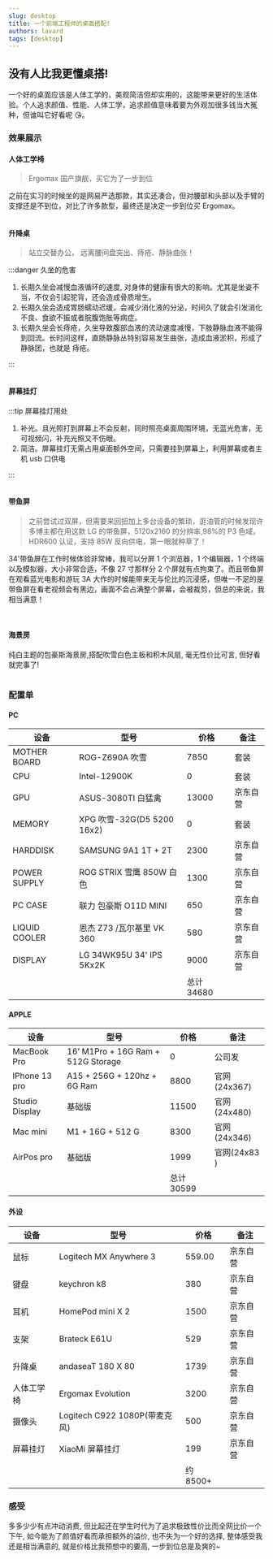 ```yaml
---
slug: desktop
title: 一个前端工程师的桌面搭配!
authors: lavard
tags: [desktop]
---
```




## 没有人比我更懂桌搭!

一个好的桌面应该是人体工学的，美观简洁但却实用的，这能带来更好的生活体验。个人追求颜值、性能、人体工学，追求颜值意味着要为外观加很多钱当大冤种，但谁叫它好看呢 😘。

### 效果展示

#### 人体工学椅

> Ergomax 国产旗舰，买它为了一步到位

之前在实习的时候坐的是网易严选那款，其实还凑合，但对腰部和头部以及手臂的支撑还是不到位，对比了许多款型，最终还是决定一步到位买 Ergomax。

<Image img={Chair} />

#### 升降桌

> 站立交替办公， 远离腰间盘突出、痔疮、静脉曲张！

:::danger 久坐的危害

1. 长期久坐会减慢血液循环的速度, 对身体的健康有很大的影响。尤其是坐姿不当，不仅会引起驼背，还会造成骨质增生。
1. 长期久坐会造成胃肠蠕动迟缓，会减少消化液的分泌，时间久了就会引发消化不良、食欲不振或者脘腹饱胀等病症。
1. 长期久坐会长痔疮，久坐导致腹部血液的流动速度减慢，下肢静脉血液不能得到回流。长时间这样，直肠静脉丛特别容易发生曲张，造成血液淤积，形成了静脉团，也就是 痔疮。

:::

<Image img={Desk} />

#### 屏幕挂灯

:::tip 屏幕挂灯用处

1. 补光。且光照打到屏幕上不会反射，同时照亮桌面周围环境，无蓝光危害，无可视频闪，补充光照又不伤眼。
1. 简洁。屏幕挂灯无需占用桌面额外空间，只需要挂到屏幕上，利用屏幕或者主机 usb 口供电

:::

<Image img={Light} />

#### 带鱼屏

> 之前尝试过双屏，但需要来回扭加上多台设备的繁琐，逛油管的时候发现许多博主都在用这款 LG 的带鱼屏，5120x2160 的分辨率,98%的 P3 色域，HDR600 认证，支持 85W 反向供电，第一眼就种草了！

34'带鱼屏在工作时候体验非常棒，我可以分屏 1 个浏览器，1 个编辑器，1 个终端以及模拟器，大小非常合适，不像 27 寸那样分 2 个屏就有点拘束了。而且带鱼屏在观看蓝光电影和游玩 3A 大作的时候能带来无与伦比的沉浸感，但唯一不足的是 带鱼屏在看老视频会有黑边，画面不会占满整个屏幕，会被裁剪，但总的来说，我相当满意！

<Image img={Monitor} />
<Image img={Display} />

#### 海景房

纯白主题的包豪斯海景房,搭配吹雪白色主板和积木风扇, 毫无性价比可言, 但好看就完事了!

<Image img={Pc} />

### 配置单

#### PC

| 设备          | 型号                       | 价格       | 备注     |
| ------------- | -------------------------- | ---------- | -------- |
| MOTHER BOARD  | ROG-Z690A 吹雪             | 7850       | 套装     |
| CPU           | Intel-12900K               | 0          | 套装     |
| GPU           | ASUS-3080TI 白猛禽         | 13000      | 京东自营 |
| MEMORY        | XPG 吹雪-32G(D5 5200 16x2) | 0          | 套装     |
| HARDDISK      | SAMSUNG 9A1 1T + 2T        | 2300       | 京东自营 |
| POWER SUPPLY  | ROG STRIX 雪鹰 850W 白色   | 1300       | 京东自营 |
| PC CASE       | 联力 包豪斯 O11D MINI      | 650        | 京东自营 |
| LIQUID COOLER | 恩杰 Z73 /瓦尔基里 VK 360  | 580        | 京东自营 |
| DISPLAY       | LG 34WK95U 34' IPS 5Kx2K   | 9000       | 京东自营 |
|               |                            | 总计 34680 |          |

#### APPLE

| 设备 | 型号 | 价格 | 备注 |
| --- | --- | --- | --- |
| MacBook Pro | 16’ M1Pro + 16G Ram + 512G Storage | 0 | 公司发 |
| IPhone 13 pro | A15 + 256G + 120hz + 6G Ram | 8800 | 官网(24x367) |
| Studio Display | 基础版 | 11500 | 官网(24x480) |
| Mac mini | M1 + 16G + 512 G | 8300 | 官网(24x346) |
| AirPos pro | 基础版 | 1999 | 官网(24x83 ) |
|  |  | 总计 30599 |  |

#### 外设

| 设备       | 型号                          | 价格     | 备注     |
| ---------- | ----------------------------- | -------- | -------- |
| 鼠标       | Logitech MX Anywhere 3        | 559.00   | 京东自营 |
| 键盘       | keychron k8                   | 380      | 京东自营 |
| 耳机       | HomePod mini X 2              | 1500     | 京东自营 |
| 支架       | Brateck E61U                  | 529      | 京东自营 |
| 升降桌     | andaseaT 180 X 80             | 1739     | 京东自营 |
| 人体工学椅 | Ergomax Evolution             | 3200     | 京东自营 |
| 摄像头     | Logitech C922 1080P(带麦克风) | 500      | 京东自营 |
| 屏幕挂灯   | XiaoMi 屏幕挂灯               | 199      | 京东自营 |
|            |                               | 约 8500+ |          |

### 感受

多多少少有点冲动消费, 但比起还在学生时代为了追求极致性价比而全网比价一个下午, 如今能为了颜值好看而承担额外的溢价, 也不失为一个好的选择, 整体感受我还是相当满意的, 就是价格比我预想中的要高, 一步到位总是及爽的~

